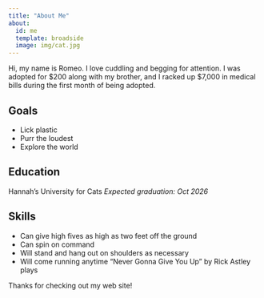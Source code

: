 ```yaml
---
title: "About Me"
about:
  id: me
  template: broadside
  image: img/cat.jpg
---
```


:::{#me}

Hi, my name is Romeo. I love cuddling and begging for attention. I was adopted for \$200 along with my brother, and I racked up \$7,000 in medical bills during the first month of being adopted.

## Goals
* Lick plastic
* Purr the loudest
* Explore the world

## Education
Hannah's University for Cats
*Expected graduation: Oct 2026*

## Skills
* Can give high fives as high as two feet off the ground
* Can spin on command
* Will stand and hang out on shoulders as necessary
* Will come running anytime "Never Gonna Give You Up" by Rick Astley plays

:::

Thanks for checking out my web site!
